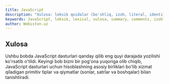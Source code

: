 ```yaml
---
title: JavaScript
description: "Xulosa: leksik qoidalar (bo'shliq, izoh, literal, identifikator, Unicode, ASI) yakuni va keyingi bob — tiplar, qiymatlar va o'zgaruvchilarga o'tish bo'yicha ko'rsatma."
keywords: JavaScript, leksik, lexical, xulosa, summary, comments, izohlar, literals, literallar, identifiers, identifikatorlar, Unicode, ASI, keyingi bob, next chapter, tiplar, types
author: Webiston.uz
---
```


## Xulosa

Ushbu bobda JavaScript dasturlari qanday qilib eng quyi darajada yozilishi ko'rsatib o'tildi. Keyingi bob bizni bir pog'ona yuqoriga olib chiqib, JavaScript dasturlari uchun hisoblashning asosiy birliklari bo'lib xizmat qiladigan primitiv tiplar va qiymatlar (sonlar, satrlar va boshqalar) bilan tanishtiradi.
